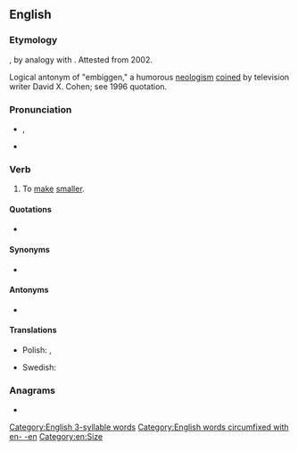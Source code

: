 ==English==

===Etymology===
{{circumfix|en|en-|small|-en}}, by analogy with {{m|en|embiggen}}. Attested from 2002.

Logical antonym of "embiggen," a humorous [[neologism]] [[coin]]ed by television writer David X. Cohen; see 1996 quotation.

===Pronunciation===
* {{a|UK}} {{IPA|en|/ɪnˈsmɔːlən/}}, {{a|US}} {{IPA|en|/ɛnˈsmɔlən/}}
* {{hyphenation|en|en|small|en}}

===Verb===
{{en-verb}}

# {{lb|en|humorous|transitive}} To [[make]] [[smaller]].

====Quotations====
* {{seeCites|en}}

====Synonyms====
* {{sense|make smaller}} {{l|en|debigulate}}

====Antonyms====
* {{sense|make bigger}} {{l|en|embiggen}}

====Translations====
{{trans-top|Make smaller}}
* Polish: {{t|pl|pomniejszyć}}, {{t+|pl|pomniejszać}}
{{trans-mid}}
* Swedish: {{t+|sv|förminska}}
{{trans-bottom}}

===Anagrams===
* {{anagrams|en|a=aeellmnns|Mennellas}}

[[Category:English 3-syllable words]]
[[Category:English words circumfixed with en- -en]]
[[Category:en:Size]]